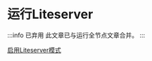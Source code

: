 # 运行Liteserver

:::info 已弃用
此文章已与运行全节点文章合并。
:::

[启用Liteserver模式](/participate/run-nodes/full-node#enable-liteserver-mode)
